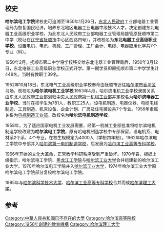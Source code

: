 {{lead section|time=2018-07-13T02:27:42+00:00}}
{{onesource|time=2018-07-13T02:27:42+00:00}}
== 校史 ==
'''哈尔滨电工学院'''建校史可追溯至1950年1月26日，[[东北人民政府|东北人民政府]]工业部电器工业管理局为恢复国民经济，培养东北地区电器工业电器中级技术人才，决定创建东北电器工业高级职业学校，为此东北人民政府工业部电器工业管理局接管原抚顺市第二中学（校址在[[辽宁省|辽宁省]][[抚顺市|抚顺市]]中心区西路四号），并改校名为'''东北电器工业高级职业学校'''。设置电机、电讯、机械、工厂管理、工厂会计、电缆、电器应用化学共7个专业（科）。

1950年2月，抚顺市第二中学将学校移交给东北电器工业管理局后，1950年3月12日，东北电器工业高级职业学校正式开学。第一期学员即原抚顺市第二中学学生计449名。当时有教职工39名。

1952年10月18日，东北电气工业高级职业学校奉命由抚顺市迁往[[哈尔滨市|哈尔滨市]][[香坊区|香坊区]]马场，改校名为'''哈尔滨电机工业学校'''.1953年4月，哈尔滨电机工业学校隶属关系由东北人民政府工业部划归[[中央人民政府|中央人民政府]][[第一机械工业部|第一机械工业部]]并定校名为'''哈尔滨电器工业学校'''。当时在校学生为781人，教职工25人。设电机制造、电器仪器、电缆电线制造、工具制造、机床设备、企业计划、厂房及住宅建设共7个专业。1956年隶属关系为[[电机制造工业部|电机制造工业部]]，改校名为'''哈尔滨电机制造学校'''。

1958年，为了适应国家电机工业发展需要，经第一机械工业部批准将哈尔滨电机制造学校改建为'''哈尔滨电工学院'''，原有哈电机制造学校中专部保留，设电机系、电材系2个系、4个专业，在校生规模定为4000人（学制四年制）。1962年哈尔滨电工学院中专部并入[[哈尔滨第一电机制造学校|哈尔滨第一电机制造学校]]，后发展为[[哈尔滨工业高等专科学校|哈尔滨工业高等专科学校]]。

1966年开始的文化大革命，正常教学科研秩序受到严重破坏。1970年春，根据上级指示，哈尔滨电工学院、[[黑龙江工学院|黑龙江工学院]]与[[哈尔滨工业大学|哈尔滨工业大学]]合并组建新的哈尔滨工业大学。1970年哈尔滨电工学院并入[[哈尔滨工业大学|哈尔滨工业大学]]，1974年哈尔滨工业大学原哈尔滨电工学院部分复校哈尔滨电工学院。

1995年与[[哈尔滨科学技术大学|哈尔滨科学技术大学]]、[[哈尔滨工业高等专科学校|哈尔滨工业高等专科学校]]合并而成[[哈尔滨理工大学|哈尔滨理工大学]]。

== 参考 ==
{{Cite web |url=http://60.hrbust.edu.cn/xww/xqzt/hhcj/6255.htm |title=沧桑砥砺六十载 追溯创业思甘苦（一） |accessdate=2014-07-21 |author=佚名 |date=2009-12-05 |deadurl=yes |archiveurl=https://web.archive.org/web/20140808074546/http://60.hrbust.edu.cn/xww/xqzt/hhcj/6255.htm |archivedate=2014-08-08 }}

[[Category:中華人民共和國已不存在的大學|Category:中華人民共和國已不存在的大學]]
[[Category:哈尔滨高等院校|Category:哈尔滨高等院校]]
[[Category:1950年創建的教育機構|Category:1950年創建的教育機構]]
[[Category:哈尔滨理工大学|Category:哈尔滨理工大学]]